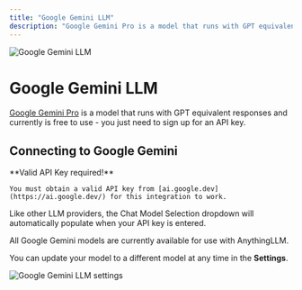 ```yaml
---
title: "Google Gemini LLM"
description: "Google Gemini Pro is a model that runs with GPT equivalent responses and currently is free to use."
---
```



<Image
  src="/images/anythingllm-setup/llm-configuration/cloud/google-gemini/header-image.png" 
  height={1080} 
  width={1920} 
  quality={100}
  alt="Google Gemini LLM"
/>


# Google Gemini LLM

[Google Gemini Pro](https://ai.google.dev/) is a model that runs with GPT equivalent responses and currently is free to use - you just need to sign up for an API key.


## Connecting to Google Gemini

<Callout type="info" emoji="️💡">
  **Valid API Key required!**

    You must obtain a valid API key from [ai.google.dev](https://ai.google.dev/) for this integration to work.
</Callout>

Like other LLM providers, the Chat Model Selection dropdown will automatically populate when your API key is entered. 

All Google Gemini models are currently available for use with AnythingLLM.

You can update your model to a different model at any time in the **Settings**.

<Image
  src="/images/anythingllm-setup/llm-configuration/cloud/google-gemini/gemini-llm.png" 
  height={1080} 
  width={1920} 
  quality={100}
  alt="Google Gemini LLM settings"
/>
